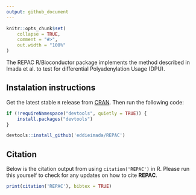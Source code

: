 ```yaml
---
output: github_document
---
```


<!-- README.md is generated from README.Rmd. Please edit that file -->

```r
knitr::opts_chunk$set(
    collapse = TRUE,
    comment = "#>",
    out.width = "100%"
)
```

The REPAC R/Bioconductor package implements the method described in Imada et al. to test for differential Polyadenylation Usage (DPU).

## Instalation instructions

Get the latest stable `R` release from [CRAN](http://cran.r-project.org/). Then run the following code:

```r
if (!requireNamespace("devtools", quietly = TRUE)) {
    install.packages("devtools")
}

devtools::install_github('eddieimada/REPAC')
```

## Citation

Below is the citation output from using `citation('REPAC')` in R. Please
run this yourself to check for any updates on how to cite __REPAC__.

```r
print(citation('REPAC'), bibtex = TRUE)
```
